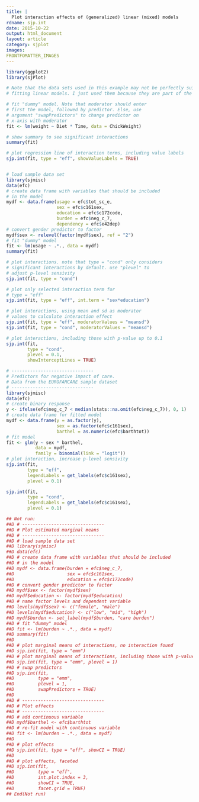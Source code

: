 ```yaml
---
title: |
  Plot interaction effects of (generalized) linear (mixed) models
rdname: sjp.int
date: 2015-10-22
output: html_document
layout: article
category: sjplot
images:
FRONTFOMATTER_IMAGES
---
```


```r
library(ggplot2)
library(sjPlot)
```

```r
# Note that the data sets used in this example may not be perfectly suitable for
# fitting linear models. I just used them because they are part of the R-software.

# fit "dummy" model. Note that moderator should enter
# first the model, followed by predictor. Else, use
# argument "swapPredictors" to change predictor on
# x-axis with moderator
fit <- lm(weight ~ Diet * Time, data = ChickWeight)

# show summary to see significant interactions
summary(fit)

# plot regression line of interaction terms, including value labels
sjp.int(fit, type = "eff", showValueLabels = TRUE)


# load sample data set
library(sjmisc)
data(efc)
# create data frame with variables that should be included
# in the model
mydf <- data.frame(usage = efc$tot_sc_e,
                   sex = efc$c161sex,
                   education = efc$c172code,
                   burden = efc$neg_c_7,
                   dependency = efc$e42dep)
# convert gender predictor to factor
mydf$sex <- relevel(factor(mydf$sex), ref = "2")
# fit "dummy" model
fit <- lm(usage ~ .*., data = mydf)
summary(fit)

# plot interactions. note that type = "cond" only considers
# significant interactions by default. use "plevel" to
# adjust p-level sensivity
sjp.int(fit, type = "cond")

# plot only selected interaction term for
# type = "eff"
sjp.int(fit, type = "eff", int.term = "sex*education")

# plot interactions, using mean and sd as moderator
# values to calculate interaction effect
sjp.int(fit, type = "eff", moderatorValues = "meansd")
sjp.int(fit, type = "cond", moderatorValues = "meansd")

# plot interactions, including those with p-value up to 0.1
sjp.int(fit,
        type = "cond",
        plevel = 0.1,
        showInterceptLines = TRUE)

# -------------------------------
# Predictors for negative impact of care.
# Data from the EUROFAMCARE sample dataset
# -------------------------------
library(sjmisc)
data(efc)
# create binary response
y <- ifelse(efc$neg_c_7 < median(stats::na.omit(efc$neg_c_7)), 0, 1)
# create data frame for fitted model
mydf <- data.frame(y = as.factor(y),
                   sex = as.factor(efc$c161sex),
                   barthel = as.numeric(efc$barthtot))
# fit model
fit <- glm(y ~ sex * barthel,
           data = mydf,
           family = binomial(link = "logit"))
# plot interaction, increase p-level sensivity
sjp.int(fit,
        type = "eff",
        legendLabels = get_labels(efc$c161sex),
        plevel = 0.1)

sjp.int(fit,
        type = "cond",
        legendLabels = get_labels(efc$c161sex),
        plevel = 0.1)

## Not run: 
##D # -------------------------------
##D # Plot estimated marginal means
##D # -------------------------------
##D # load sample data set
##D library(sjmisc)
##D data(efc)
##D # create data frame with variables that should be included
##D # in the model
##D mydf <- data.frame(burden = efc$neg_c_7,
##D                    sex = efc$c161sex,
##D                    education = efc$c172code)
##D # convert gender predictor to factor
##D mydf$sex <- factor(mydf$sex)
##D mydf$education <- factor(mydf$education)
##D # name factor levels and dependent variable
##D levels(mydf$sex) <- c("female", "male")
##D levels(mydf$education) <- c("low", "mid", "high")
##D mydf$burden <- set_label(mydf$burden, "care burden")
##D # fit "dummy" model
##D fit <- lm(burden ~ .*., data = mydf)
##D summary(fit)
##D 
##D # plot marginal means of interactions, no interaction found
##D sjp.int(fit, type = "emm")
##D # plot marginal means of interactions, including those with p-value up to 1
##D sjp.int(fit, type = "emm", plevel = 1)
##D # swap predictors
##D sjp.int(fit,
##D         type = "emm",
##D         plevel = 1,
##D         swapPredictors = TRUE)
##D 
##D # -------------------------------
##D # Plot effects
##D # -------------------------------
##D # add continuous variable
##D mydf$barthel <- efc$barthtot
##D # re-fit model with continuous variable
##D fit <- lm(burden ~ .*., data = mydf)
##D 
##D # plot effects
##D sjp.int(fit, type = "eff", showCI = TRUE)
##D 
##D # plot effects, faceted
##D sjp.int(fit,
##D         type = "eff",
##D         int.plot.index = 3,
##D         showCI = TRUE,
##D         facet.grid = TRUE)
## End(Not run)



```